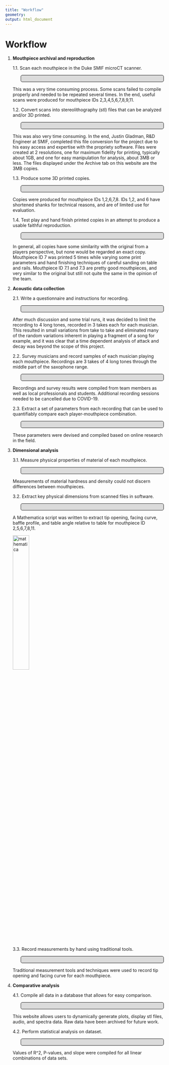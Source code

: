 ```yaml
---
title: "Workflow"
geometry:
output: html_document
---
```


<style>
p.comment {
background-color: #DBDBDB;
padding: 10px;
border: 1px solid black;
margin-left: 25px;
border-radius: 5px;
}
</style>


# Workflow

1. **Mouthpiece archival and reproduction**

    1.1. Scan each mouthpiece in the Duke SMIF microCT scanner.
  
    <p class="comment">
  This was a very time consuming process. Some scans failed to compile properly and needed to be repeated several times. In the end, useful scans were produced for mouthpiece IDs 2,3,4,5,6,7,8,9,11. 
  </p>

    1.2. Convert scans into stereolithography (stl) files that can be analyzed and/or 3D printed.
    
    <p class="comment">
  This was also very time consuming. In the end, Justin Gladman, R&D Engineer at SMIF, completed this file conversion for the project due to his easy access and expertise with the propriety software. Files were created at 2 resolutions, one for maximum fidelity for printing, typically about 1GB, and one for easy manipulation for analysis, about 3MB or less. The files displayed under the Archive tab on this website are the 3MB copies.
  </p>
    
    1.3. Produce some 3D printed copies.
    
    <p class="comment">
Copies were produced for mouthpiece IDs 1,2,6,7,8. IDs 1,2, and 6 have shortened shanks for technical reasons, and are of limited use for evaluation.
</p>
    
    1.4. Test play and hand finish printed copies in an attempt to produce a usable faithful reproduction.
    <p class="comment">
    In general, all copies have some similarity with the original from a players perspective, but none would be regarded an exact copy. Mouthpiece ID 7 was printed 5 times while varying some print parameters and hand finishing techniques of careful sanding on table and rails. Mouthpiece ID 7.1 and 7.3 are pretty good mouthpieces, and very similar to the original but still not quite the same in the opinion of the team.
    </p>
    
2. **Acoustic data collection**

    2.1. Write a questionnaire and instructions for recording.
    <p class="comment">
    After much discussion and some trial runs, it was decided to limit the recording to 4 long tones, recorded in 3 takes each for each musician. This resulted in small variations from take to take and eliminated many of the random variations inherent in playing a fragment of a song for example, and it was clear that a time dependent analysis of attack and decay was beyond the scope of this project.
    </p>
    2.2. Survey musicians and record samples of each musician playing each mouthpiece. Recordings are 3 takes of 4 long tones through the middle part of the saxophone range.
    <p class="comment">
      Recordings and survey results were compiled from team members as well as local professionals and students. Additional recording sessions needed to be cancelled due to COVID-19.
    </p>
    
    2.3. Extract a set of parameters from each recording that can be used to quantifiably compare each player-mouthpiece combination.
    <p class="comment">
    These parameters were devised and compiled based on online research in the field.
    </p>
    
3. **Dimensional analysis**

    3.1. Measure physical properties of material of each mouthpiece.
    <p class="comment">
    Measurements of material hardness and density could not discern differences between mouthpieces.
    </p>
    
    3.2. Extract key physical dimensions from scanned files in software.
    <p class="comment">
    A Mathematica script was written to extract tip opening, facing curve, baffle profile, and table angle relative to table for mouthpiece ID 2,5,6,7,8,11. <br>
    </p>
    
    <img src="images/mathematica.png" alt="mathematica" width="33%" height="33%"/>
    
    3.3. Record measurements by hand using traditional tools.
    <p class="comment">
    Traditional measurement tools and techniques were used to record tip opening and facing curve for each mouthpiece.
    </p>
    
4. **Comparative analysis**

    4.1. Compile all data in a database that allows for easy comparison.
    <p class="comment">
    This website allows users to dynamically generate plots, display stl files, audio, and spectra data. Raw data have been archived for future work.
    </p>
    
    4.2. Perform statistical analysis on dataset.
    <p class="comment">
    Values of R^2, P-values, and slope were compiled for all linear combinations of data sets.
    </p>
